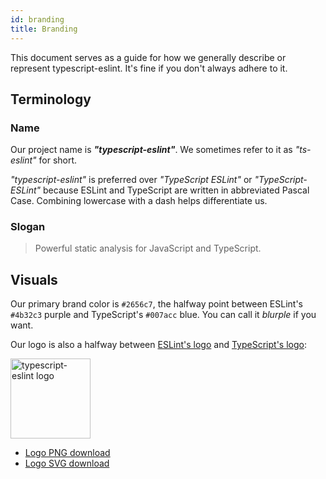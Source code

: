 ```yaml
---
id: branding
title: Branding
---
```


This document serves as a guide for how we generally describe or represent typescript-eslint.
It's fine if you don't always adhere to it.

## Terminology

### Name

<!-- markdownlint-disable proper-names -->

Our project name is **_"typescript-eslint"_**.
We sometimes refer to it as _"ts-eslint"_ for short.

_"typescript-eslint"_ is preferred over _"TypeScript ESLint"_ or _"TypeScript-ESLint"_ because ESLint and TypeScript are written in abbreviated Pascal Case.
Combining lowercase with a dash helps differentiate us.

<!-- markdownlint-enable proper-names -->

### Slogan

> Powerful static analysis for JavaScript and TypeScript.

## Visuals

Our primary brand color is `#2656c7`, the halfway point between ESLint's `#4b32c3` purple and TypeScript's `#007acc` blue.
You can call it _blurple_ if you want.

Our logo is also a halfway between [ESLint's logo](https://en.wikipedia.org/wiki/ESLint#/media/File:ESLint_logo.svg) and [TypeScript's logo](https://en.wikipedia.org/wiki/TypeScript#/media/File:Typescript.svg):

<img
  alt="typescript-eslint logo"
  src="/img/logo.svg"
  height="128px"
  width="128px"
/>

- [Logo PNG download](/img/logo.png)
- [Logo SVG download](/img/logo.svg)
